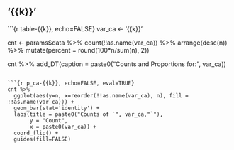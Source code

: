 <!-- Categorical Variables Child .Rmd -->
## '{{k}}'  

```{r table-{{k}}, echo=FALSE}
var_ca <- '{{k}}'

cnt <- params$data %>% count(!!as.name(var_ca)) %>% 
  arrange(desc(n)) %>% 
  mutate(percent = round(100*n/sum(n), 2)) 

cnt %>% 
  add_DT(caption = paste0("Counts and Proportions for: ", var_ca))
```

```{r p_ca-{{k}}, echo=FALSE, eval=TRUE}
cnt %>% 
  ggplot(aes(y=n, x=reorder(!!as.name(var_ca), n), fill = !!as.name(var_ca))) +
  geom_bar(stat='identity') +
  labs(title = paste0("Counts of `", var_ca,"`"),
       y = "Count",
       x = paste0(var_ca)) +
  coord_flip() +
  guides(fill=FALSE)
```


